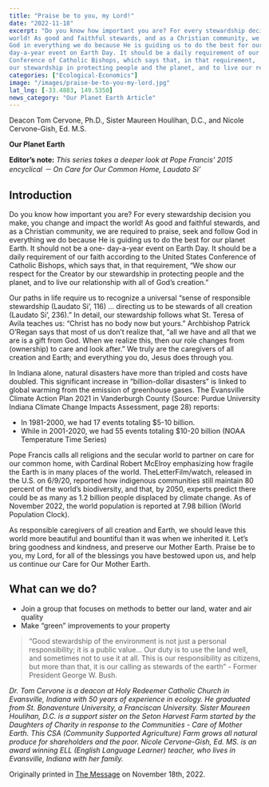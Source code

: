```yaml
---
title: "Praise be to you, my Lord!"
date: "2022-11-18"
excerpt: "Do you know how important you are? For every stewardship decision you make, you change and impact the
world! As good and faithful stewards, and as a Christian community, we are required to praise, seek and follow
God in everything we do because He is guiding us to do the best for our planet Earth. It should not be a one-
day-a-year event on Earth Day. It should be a daily requirement of our faith according to the United States
Conference of Catholic Bishops, which says that, in that requirement, 'We show our respect for the Creator by
our stewardship in protecting people and the planet, and to live our relationship with all of God’s creation.'"
categories: ["Ecological-Economics"]
image: "/images/praise-be-to-you-my-lord.jpg"
lat_lng: [-33.4883, 149.5350]
news_category: "Our Planet Earth Article"
---
```


<CustomImage
  src="https://raw.githubusercontent.com/MCervone14/our-planet-earth-articles/main/images/praise-be-to-you-my-lord.jpg"
  alt="Sign saying 'one world' with a globe in the middle."
  priority={true}
/>

Deacon Tom Cervone, Ph.D., Sister Maureen Houlihan, D.C., and Nicole Cervone-Gish, Ed. M.S.

**Our Planet Earth**

**Editor’s note:** _This series takes a deeper look at Pope Francis’ 2015 encyclical － On Care for Our Common
Home, Laudato Si’_

## Introduction

Do you know how important you are? For every stewardship decision you make, you change and impact the
world! As good and faithful stewards, and as a Christian community, we are required to praise, seek and follow
God in everything we do because He is guiding us to do the best for our planet Earth. It should not be a one-
day-a-year event on Earth Day. It should be a daily requirement of our faith according to the United States
Conference of Catholic Bishops, which says that, in that requirement, “We show our respect for the Creator by
our stewardship in protecting people and the planet, and to live our relationship with all of God’s creation.”

Our paths in life require us to recognize a universal “sense of responsible stewardship (Laudato Si’, 116) …
directing us to be stewards of all creation (Laudato Si’, 236).” In detail, our stewardship follows what St. Teresa
of Avila teaches us: “Christ has no body now but yours.” Archbishop Patrick O’Regan says that most of us
don’t realize that, “all we have and all that we are is a gift from God. When we realize this, then our role
changes from (ownership) to care and look after.” We truly are the caregivers of all creation and Earth; and
everything you do, Jesus does through you.

In Indiana alone, natural disasters have more than tripled and costs have doubled. This significant increase in
“billion-dollar disasters” is linked to global warming from the emission of greenhouse gases. The Evansville
Climate Action Plan 2021 in Vanderburgh County (Source: Purdue University Indiana Climate Change Impacts
Assessment, page 28) reports:

- In 1981-2000, we had 17 events totaling $5-10 billion.
- While in 2001-2020, we had 55 events totaling $10-20 billion (NOAA Temperature Time Series)

Pope Francis calls all religions and the secular world to partner on care for our common home, with Cardinal
Robert McElroy emphasizing how fragile the Earth is in many places of the world. TheLetterFilm/watch,
released in the U.S. on 6/9/20, reported how indigenous communities still maintain 80 percent of the world’s
biodiversity, and that, by 2050, experts predict there could be as many as 1.2 billion people displaced by climate
change. As of November 2022, the world population is reported at 7.98 billion (World Population Clock).

As responsible caregivers of all creation and Earth, we should leave this world more beautiful and bountiful
than it was when we inherited it. Let’s bring goodness and kindness, and preserve our Mother Earth. Praise be
to you, my Lord, for all of the blessings you have bestowed upon us, and help us continue our Care for Our
Mother Earth.

## What can we do?

- Join a group that focuses on methods to better our land, water and air quality
- Make “green” improvements to your property

> “Good stewardship of the environment is not just a personal responsibility; it is a public value... Our duty is to
> use the land well, and sometimes not to use it at all. This is our responsibility as citizens, but more than that, it
> is our calling as stewards of the earth” - Former President George W. Bush.

_Dr. Tom Cervone is a deacon at Holy Redeemer Catholic Church in Evansville, Indiana with 50 years of
experience in ecology. He graduated from St. Bonaventure University, a Franciscan University. Sister Maureen
Houlihan, D.C. is a support sister on the Seton Harvest Farm started by the Daughters of Charity in response to
the Communities - Care of Mother Earth. This CSA (Community Supported Agriculture) Farm grows all natural
produce for shareholders and the poor. Nicole Cervone-Gish, Ed. MS. is an award winning ELL (English
Language Learner) teacher, who lives in Evansville, Indiana with her family._

Originally printed in [The Message](https://evdiomessage.org/) on November 18th, 2022.
